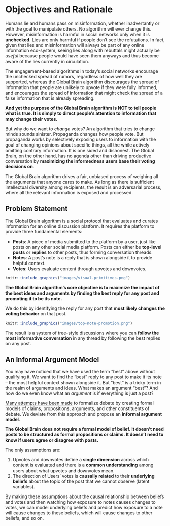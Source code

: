# Objectives and Rationale

Humans lie and humans pass on misinformation, whether inadvertantly or with the goal to manipulate others. No algorithm will ever change this. However, misinformation is harmful in social networks only when it is **unchecked**. Lies are only harmful if people don't see the refutations. In fact, given that lies and misinformation will always be part of any online information eco-system, seeing lies along with rebuttals might actually be *useful* because people would have seen them anyways and thus become aware of the lies currently in circulation.

The engagement-based algorithms in today's social networks encourage the unchecked spread of rumors, regardless of how well they are supported, whereas the Global Brain algorithm discourages the spread of information that people are unlikely to upvote if they were fully informed, and encourages the spread of information that might check the spread of a false information that is already spreading.

**And yet the purpose of the Global Brain algorithm is NOT to tell people what is true. It is simply to direct people's attention to information that may change their votes.**

But why do we want to *change* votes? An algorithm that tries to change minds sounds sinister. Propaganda changes how people vote. But propaganda works by selectively exposing users to information with the goal of changing opinions about specific things, all the while actively omitting contrary information. It is one sided and dishonest. The Global Brain, on the other hand, has no agenda other than driving productive conversation by **maximizing the informedness users base their voting decisions on**.

The Global Brain algorithm drives a fair, unbiased process of weighing all the arguments that anyone cares to make. As long as there is sufficient intellectual diversity among recipients, the result is an adversarial process, where all the relevant information is exposed and processed.


## Problem Statement

The Global Brain algorithm is a social protocol that evaluates and curates information for an online discussion platform.
It requires the platform to provide three fundamental elements:

- **Posts**: A piece of media submitted to the platform by a user, just like posts on any other social media platform. Posts can either be **top-level posts** or **replies** to other posts, thus forming conversation threads.
- **Notes**: A post's note is a reply that is shown alongside it to provide helpful context.
- **Votes**: Users evaluate content through upvotes and downvotes.

```r
knitr::include_graphics("images/visual-primitives.png")

```

**The Global Brain algorithm's core objective is to maximize the impact of the best ideas and arguments by finding the best reply for any post and promoting it to be its note.**

We do this by identifying the reply for any post that **most likely changes the voting behavior** on that post.

```r
knitr::include_graphics("images/top-note-promotion.png")

```

The result is a system of tree-style discussions where you can **follow the most informative conversation** in any thread by following the best replies on any post.

<!-- [TODO: GRAPHIC] -->


## An Informal Argument Model

You may have noticed that we have used the term "best" above without qualifying it.
We want to find the "best" reply to any post to make it its note -- the most helpful context shown alongside it.
But "best" is a tricky term in the realm of arguments and ideas.
What makes an argument "best"?
And how do we even know what an *argument* is if everything is just a post?

[Many attempts have been made](https://en.wikipedia.org/wiki/Argument_map) to formalize debate by creating formal models of claims, propositions, arguments, and other constituents of debate.
We deviate from this approach and propose an **informal argument model**.

**The Global Brain does not require a formal model of belief. It doesn't need posts to be structured as formal propositions or claims. It doesn't need to know if users agree or disagree with posts.**

The only assumptions are:

1. Upvotes and downvotes define a **single dimension** across which content is evaluated and there is a **common understanding** among users about what upvotes and downvotes mean.
2. The direction of Users' votes is **causally related** to their **underlying beliefs** about the topic of the post that we cannot observe (latent variables).

By making these assumptions about the causal relationship between beliefs and votes and then watching how exposure to notes causes changes to votes, we can model underlying beliefs and predict how exposure to a note will cause changes to these beliefs, which will cause changes to other beliefs, and so on.


<!-- NOTES: -->

<!-- Chat Felix/Johannes -->

<!-- also hier geht es ja, darum, dass sich die besten Ideen und Argumente verbreiten und bei den Richtigen Leuten ankommen -->

<!-- Ein großer Teil davon ist überhaupt ein gemeinsames Verständnis davon zu haben, was überhaupt fakten sind -->

<!-- Es geht darum information zu identifizieren, die etwas bewirkt. Bzw zu identifizieren wo es etwas bewirken kann. -->
<!-- It is about identifying information that has an effect. Or rather, identifying where it can have an effect. -->

<!-- --- -->

<!-- exploration/exploitation trade-off -->

<!-- Thompson Sampling -->

